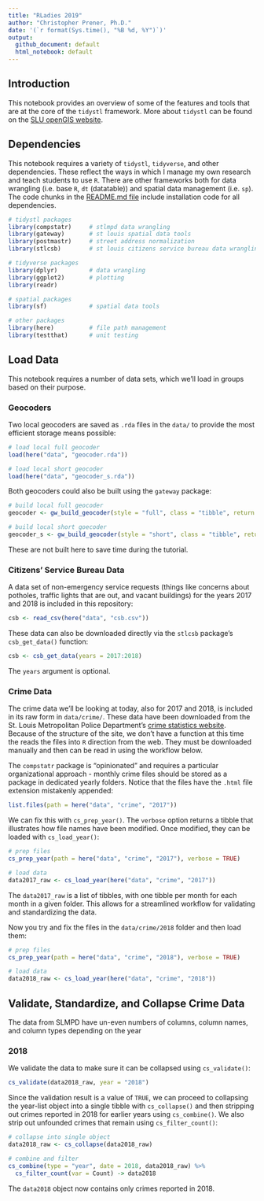 ```yaml
---
title: "RLadies 2019"
author: "Christopher Prener, Ph.D."
date: '(`r format(Sys.time(), "%B %d, %Y")`)'
output: 
  github_document: default
  html_notebook: default 
---
```


## Introduction
This notebook provides an overview of some of the features and tools that are at the core of the `tidystl` framework. More about `tidystl` can be found on the [SLU openGIS website](https://slu-opengis.github.io/news/tidystl_annoucement/).

## Dependencies
This notebook requires a variety of `tidystl`, `tidyverse`, and other dependencies. These reflect the ways in which I manage my own research and teach students to use `R`. There are other frameworks both for data wrangling (i.e. base `R`, `dt` (datatable)) and spatial data management (i.e. `sp`). The code chunks in the [README.md file](https://github.com/slu-openGIS/rladies19/blob/master/README.md) include installation code for all dependencies.

```r
# tidystl packages
library(compstatr)     # stlmpd data wrangling
library(gateway)       # st louis spatial data tools
library(postmastr)     # street address normalization
library(stlcsb)        # st louis citizens service bureau data wrangling

# tidyverse packages
library(dplyr)         # data wrangling
library(ggplot2)       # plotting
library(readr)

# spatial packages
library(sf)            # spatial data tools

# other packages
library(here)          # file path management
library(testthat)      # unit testing
```

## Load Data
This notebook requires a number of data sets, which we'll load in groups based on their purpose.

### Geocoders
Two local geocoders are saved as `.rda` files in the `data/` to provide the most efficient storage means possible:

```r
# load local full geocoder
load(here("data", "geocoder.rda"))

# load local short geocoder
load(here("data", "geocoder_s.rda"))
```

Both geocoders could also be built using the `gateway` package:

```r
# build local full geocoder
geocoder <- gw_build_geocoder(style = "full", class = "tibble", return = "coords")

# build local short goecoder
geocoder_s <- gw_build_geocoder(style = "short", class = "tibble", return = "coords")
```

These are not built here to save time during the tutorial.

### Citizens' Service Bureau Data
A data set of non-emergency service requests (things like concerns about potholes, traffic lights that are out, and vacant buildings) for the years 2017 and 2018 is included in this repository:

```r
csb <- read_csv(here("data", "csb.csv"))
```

These data can also be downloaded directly via the `stlcsb` package's `csb_get_data()` function:

```r
csb <- csb_get_data(years = 2017:2018)
```

The `years` argument is optional.

### Crime Data
The crime data we'll be looking at today, also for 2017 and 2018, is included in its raw form in `data/crime/`. These data have been downloaded from the St. Louis Metropolitan Police Department's [crime statistics website](https://www.slmpd.org/Crimereports.shtml). Because of the structure of the site, we don't have a function at this time the reads the files into `R` direction from the web. They must be downloaded manually and then can be read in using the workflow below.

The `compstatr` package is "opinionated" and requires a particular organizational approach - monthly crime files should be stored as a package in dedicated yearly folders. Notice that the files have the `.html` file extension mistakenly appended:

```r
list.files(path = here("data", "crime", "2017"))
```

We can fix this with `cs_prep_year()`. The `verbose` option returns a tibble that illustrates how file names have been modified. Once modified, they can be loaded with `cs_load_year()`:

```r
# prep files
cs_prep_year(path = here("data", "crime", "2017"), verbose = TRUE)

# load data
data2017_raw <- cs_load_year(here("data", "crime", "2017"))
```

The `data2017_raw` is a list of tibbles, with one tibble per month for each month in a given folder. This allows for a streamlined workflow for validating and standardizing the data.

Now you try and fix the files in the `data/crime/2018` folder and then load them:

```r
# prep files
cs_prep_year(path = here("data", "crime", "2018"), verbose = TRUE)

# load data
data2018_raw <- cs_load_year(here("data", "crime", "2018"))
```

## Validate, Standardize, and Collapse Crime Data
The data from SLMPD have un-even numbers of columns, column names, and column types depending on the year 

### 2018
We validate the data to make sure it can be collapsed using `cs_validate()`:

```r
cs_validate(data2018_raw, year = "2018")
```

Since the validation result is a value of `TRUE`, we can proceed to collapsing the year-list object into a single tibble with `cs_collapse()` and then stripping out crimes reported in 2018 for earlier years using `cs_combine()`. We also strip out unfounded crimes that remain using `cs_filter_count()`:

```r
# collapse into single object
data2018_raw <- cs_collapse(data2018_raw)

# combine and filter
cs_combine(type = "year", date = 2018, data2018_raw) %>%
  cs_filter_count(var = Count) -> data2018
```

The `data2018` object now contains only crimes reported in 2018.
